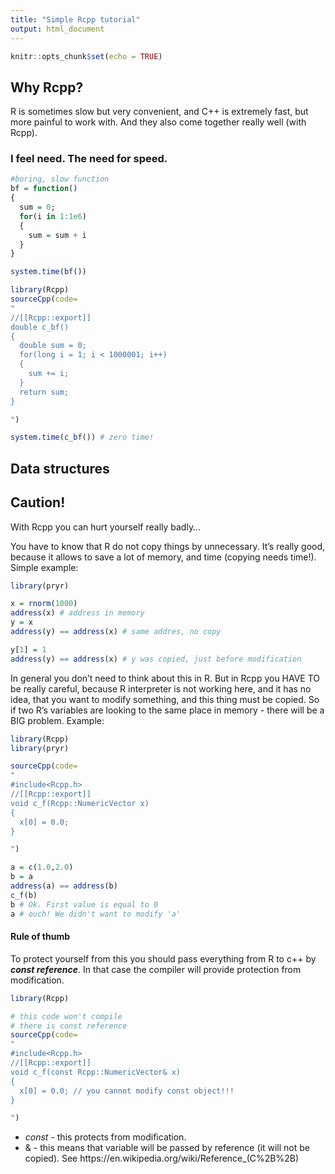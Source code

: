 ```yaml
---
title: "Simple Rcpp tutorial"
output: html_document
---
```


```r
knitr::opts_chunk$set(echo = TRUE)
```

## Why Rcpp?

R is sometimes slow but very convenient, and C++ is extremely fast, but more painful to work with. And they also come together really well (with Rcpp).

### I feel need. The need for speed.

```r

#boring, slow function
bf = function()
{
  sum = 0;
  for(i in 1:1e6)
  {
    sum = sum + i
  }
}

system.time(bf())

library(Rcpp)
sourceCpp(code=
"
//[[Rcpp::export]]
double c_bf()
{
  double sum = 0;
  for(long i = 1; i < 1000001; i++)
  {
    sum += i;
  }
  return sum;
}

")

system.time(c_bf()) # zero time!

```

## Data structures


## Caution!

With Rcpp you can hurt yourself really badly...

You have to know that R do not copy things by unnecessary. It's really good, because it allows to save a lot of memory, and time (copying needs time!). Simple example:

```r
library(pryr)

x = rnorm(1000)
address(x) # address in memory
y = x
address(y) == address(x) # same addres, no copy

y[1] = 1
address(y) == address(x) # y was copied, just before modification
```

In general you don't need to think about this in R. But in Rcpp you HAVE TO be really careful, because R interpreter is not working here, and it has no idea, that you want to modify something, and this thing must be copied. So if two R's variables are looking to the same place in memory - there will be a BIG problem. Example:

```r
library(Rcpp)
library(pryr)

sourceCpp(code=
"
#include<Rcpp.h>
//[[Rcpp::export]]
void c_f(Rcpp::NumericVector x)
{
  x[0] = 0.0;
}

")

a = c(1.0,2.0)
b = a
address(a) == address(b)
c_f(b)
b # Ok. First value is equal to 0
a # ouch! We didn't want to modify 'a'
```

#### Rule of thumb

To protect yourself from this you should pass everything from R to c++ by ***const reference***. In that case the compiler will provide protection from modification.

```r
library(Rcpp)

# this code won't compile
# there is const reference
sourceCpp(code=
"
#include<Rcpp.h>
//[[Rcpp::export]]
void c_f(const Rcpp::NumericVector& x)
{
  x[0] = 0.0; // you cannot modify const object!!!
}

")
```

- *const* - this protects from modification.
- & - this means that variable will be passed by reference (it will not be copied). See https://en.wikipedia.org/wiki/Reference_(C%2B%2B)

